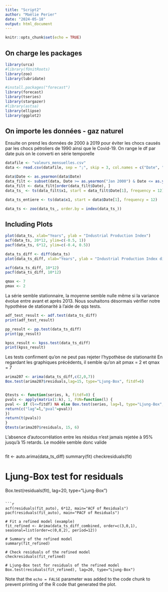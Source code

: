 ```yaml
---
title: "Script2"
author: "Maëlie Perier"
date: "2024-05-18"
output: html_document
---
```


```r
knitr::opts_chunk$set(echo = TRUE)
```
## On charge les packages

```r
library(urca)
#library(fUnitRoots)
library(zoo)
library(lubridate)

#install.packages("forecast")
library(forecast)
library(tseries)
library(stargazer)
#library(astsa)
library(ellipse)
library(ggplot2)

```

## On importe les données - gaz naturel 
Ensuite on prend les données de 2000 à 2019 pour éviter les chocs causés par les chocs pétroliers de 1990 ainsi que le Covid-19. 
On range le df par date puis on le converti en série temporelle

```r
datafile <- "valeurs_mensuelles.csv"
data <- read.csv(datafile, sep = ";", skip = 3, col.names = c("Date", "x1", "ignore"))

data$Date <- as.yearmon(data$Date)
data_filt <- subset(data, Date >= as.yearmon("Jan 2000") & Date <= as.yearmon("Dec 2019"))
data_filt <- data_filt[order(data_filt$Date), ]
data_ts_ <- ts(data_filt$x1, start = data_filt$Date[1], frequency = 12)

data_ts_entiere <- ts(data$x1, start = data$Date[1], frequency = 12)

data_ts <- zoo(data_ts_, order.by = index(data_ts_))
```

## Including Plots


```r
plot(data_ts, xlab="Years", ylab = "Industrial Production Index")
acf(data_ts, 20*12, ylim=c(-0.5, 1))
pacf(data_ts, 6*12, ylim=c(-0.4, 0.5))
```

```r
data_ts_diff <- diff(data_ts)
plot(data_ts_diff, xlab="Years", ylab = "Industrial Production Index differencié")

acf(data_ts_diff, 10*12) 
pacf(data_ts_diff, 10*12)

qmax <- 7
pmax <- 2

```
La série semble stationnaire, la moyenne semble nulle même si la variance évolue entre avant et après 2013. Nous souhaitons désormais vérifier notre hypothèse de stationarité à l'aide de qqs tests. 

```r
adf_test_result <- adf.test(data_ts_diff)
print(adf_test_result)

pp_result <- pp.test(data_ts_diff)
print(pp_result)

kpss_result <- kpss.test(data_ts_diff)
print(kpss_result)
```
Les tests confirment qu'on ne peut pas rejeter l'hypothèse de stationarité 
En regardant les graphiques précédents, il semble qu'on ait pmax = 2 et qmax = 7 

```r

arima207 <- arima(data_ts_diff,c(2,0,7))
Box.test(arima207$residuals,lag=15, type="Ljung-Box", fitdf=6)


Qtests <- function(series, k, fitdf=0) {
pvals <- apply(matrix(1:k), 1, FUN=function(l) {
pval <- if (l<=fitdf) NA else Box.test(series, lag=l, type="Ljung-Box", fitdf=fitdf)$p.value 
return(c("lag"=l,"pval"=pval))
})
return(t(pvals))
}
Qtests(arima207$residuals, 15, 6)


```
L'absence d'autocorrélation entre les résidus n'est jamais rejetée à 95% jusqu'à 15 retards. Le modèle semble donc valide





```r

```

fit <- auto.arima(data_ts_diff)
summary(fit)
checkresiduals(fit)

# Ljung-Box test for residuals
Box.test(residuals(fit), lag=20, type="Ljung-Box")


```

```r
acf(residuals(fit_auto), 6*12, main="ACF of Residuals")
pacf(residuals(fit_auto), main="PACF of Residuals")

# Fit a refined model (example)
fit_refined <- Arima(data_ts_diff_combined, order=c(3,0,1), seasonal=list(order=c(0,0,2), period=12))

# Summary of the refined model
summary(fit_refined)

# Check residuals of the refined model
checkresiduals(fit_refined)

# Ljung-Box test for residuals of the refined model
Box.test(residuals(fit_refined), lag=20, type="Ljung-Box")
```
Note that the `echo = FALSE` parameter was added to the code chunk to prevent printing of the R code that generated the plot.
